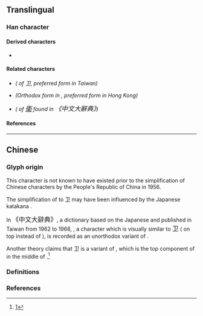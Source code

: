 {{also|衛|衞|𠀄|ヱ|고}}
{{character info}}
==Translingual==
{{stroke order|strokes=3}}

===Han character===
{{Han char|rn=26|rad=卩|as=01|sn=3|four=17102|canj=SLM|ids=⿻𠃌丄}}

====Derived characters====
* {{l|mul|[[𫁱]]}}

====Related characters====
* {{l|mul|[[衛]]}} ''({{w|Traditional Chinese|Traditional form}} of 卫,  preferred form in Taiwan)''
* {{l|mul|[[衞]]}} ''(Orthodox form in {{w|Kangxi dictionary}}, preferred form in Hong Kong)''
* {{l|mul|[[𠀄]]}} ''({{w|Variant Chinese character#Orthodox and vulgar variants|Unorthodox variant}} of <big>[[衛#Translingual|衛]]</big> found in {{w|Zhongwen Da Cidian}} <big>《中文大辭典》</big>)'' <!-- http://pic.guoxuedashi.com/zwdcd/302.gif -->

====References====
{{Han ref|kx=0076.141|hdz=10050.040|uh=536B}}

----

==Chinese==

===Glyph origin===
This character is not known to have existed prior to the simplification of Chinese characters by the People's Republic of China in 1956.

The simplification of {{zh-l|衛*}} to 卫 may have been influenced by the Japanese katakana {{m|ja|ヱ|tr=we}}.

In {{w|Zhongwen Da Cidian}} <big>《中文大辭典》</big>, a dictionary based on the Japanese {{w|Dai Kan-Wa Jiten}} and published in Taiwan from 1962 to 1968, <big>{{l|mul|𠀄}}</big>, a character which is visually similar to <big>卫</big> ({{l|zh|乛}} on top instead of {{l|zh|𠃌}}), is recorded as an unorthodox variant of {{zh-l|衛*}}. <!-- http://www.guoxuedashi.com/kangxi/pic.php?f=zwdcd&p=302 -->

Another theory claims that 卫 is a variant of {{zh-l|𫝀}}, which is the top component of {{zh-l|韋*}} in the middle of {{zh-l|衛*}}.<ref>[https://www.zhihu.com/question/23017758]</ref>

===Definitions===
{{zh-see|衛}}

===References===
<references />